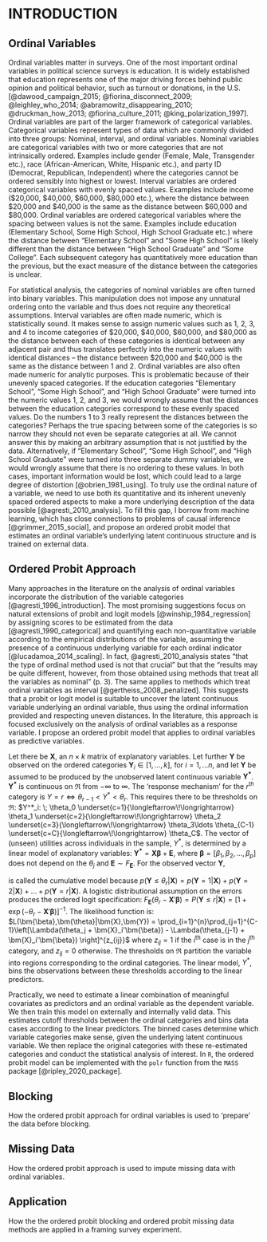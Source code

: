 # INTRODUCTION {#intro}

<!--
Some general text about surveys and survey experiments. Basically the abstract, but longer, more elaborate.
-->

## Ordinal Variables {#intro-ordinal}

Ordinal variables matter in surveys. One of the most important ordinal variables in political science surveys is education. It is widely established that education represents one of the major driving forces behind public opinion and political behavior, such as turnout or donations, in the U.S. [@dawood_campaign_2015; @fiorina_disconnect_2009; @leighley_who_2014; @abramowitz_disappearing_2010; @druckman_how_2013; @fiorina_culture_2011; @king_polarization_1997]. Ordinal variables are part of the larger framework of categorical variables. Categorical variables represent types of data which are commonly divided into three groups: Nominal, interval, and ordinal variables. Nominal variables are categorical variables with two or more categories that are not intrinsically ordered. Examples include gender (Female, Male, Transgender etc.), race (African-American, White, Hispanic etc.), and party ID (Democrat, Republican, Independent) where the categories cannot be ordered sensibly into highest or lowest. Interval variables are ordered categorical variables with evenly spaced values. Examples include income (\$20,000, \$40,000, \$60,000, \$80,000 etc.), where the distance between \$20,000 and \$40,000 is the same as the distance between \$60,000 and \$80,000. Ordinal variables are ordered categorical variables where the spacing between values is not the same. Examples include education (Elementary School, Some High School, High School Graduate etc.) where the distance between "Elementary School" and "Some High School" is likely different than the distance between "High School Graduate" and "Some College". Each subsequent category has quantitatively more education than the previous, but the exact measure of the distance between the categories is unclear.  

For statistical analysis, the categories of nominal variables are often turned into binary variables. This manipulation does not impose any unnatural ordering onto the variable and thus does not require any theoretical assumptions. Interval variables are often made numeric, which is statistically sound. It makes sense to assign numeric values such as 1, 2, 3, and 4 to income categories of \$20,000, \$40,000, \$60,000, and \$80,000 as the distance between each of these categories is identical between any adjacent pair and thus translates perfectly into the numeric values with identical distances -- the distance between \$20,000 and \$40,000 is the same as the distance between 1 and 2. Ordinal variables are also often made numeric for analytic purposes. This is problematic because of their unevenly spaced categories. If the education categories "Elementary School", "Some High School", and "High School Graduate" were turned into the numeric values 1, 2, and 3, we would wrongly assume that the distances between the education categories correspond to these evenly spaced values. Do the numbers 1 to 3 really represent the distances between the categories? Perhaps the true spacing between some of the categories is so narrow they should not even be separate categories at all. We cannot answer this by making an arbitrary assumption that is not justified by the data. Alternatively, if "Elementary School", "Some High School", and "High School Graduate" were turned into three separate dummy variables, we would wrongly assume that there is no ordering to these values. In both cases, important information would be lost, which could lead to a large degree of distortion [@obrien_1981_using]. To truly use the ordinal nature of a variable, we need to use both its quantitative and its inherent unevenly spaced ordered aspects to make a more underlying description of the data possible [@agresti_2010_analysis]. To fill this gap, I borrow from machine learning, which has close connections to problems of causal inference [@grimmer_2015_social], and propose an ordered probit model that estimates an ordinal variable's underlying latent continuous structure and is trained on external data.


## Ordered Probit Approach {#intro-op}

Many approaches in the literature on the analysis of ordinal variables incorporate the distribution of the variable categories [@agresti_1996_introduction]. The most promising suggestions focus on natural extensions of probit and logit models [@winship_1984_regression] by assigning scores to be estimated from the data [@agresti_1990_categorical] and quantifying each non-quantitative variable according to the empirical distributions of the variable, assuming the presence of a continuous underlying variable for each ordinal indicator [@lucadamoa_2014_scaling]. In fact, @agresti_2010_analysis states "that the type of ordinal method used is not that crucial" but that the "results may be quite different, however, from those obtained using methods that treat all the variables as nominal" (p. 3). The same applies to methods which treat ordinal variables as interval [@gertheiss_2008_penalized]. This suggests that a probit or logit model is suitable to uncover the latent continuous variable underlying an ordinal variable, thus using the ordinal information provided and respecting uneven distances. In the literature, this approach is focused exclusively on the analysis of ordinal variables as a response variable. I propose an ordered probit model that applies to ordinal variables as predictive variables.

Let there be $\bm{X}$, an $n \times k$ matrix of explanatory variables. Let further $\bm{Y}$ be observed on the ordered categories $\bm{Y}_i \in [1,\ldots,k]$, for $i=1,\ldots n$, and let $\bm{Y}$ be assumed to be produced by the unobserved latent continuous variable $\bm{Y^*}$. $\bm{Y^*}$ is continuous on $\mathfrak{R}$ from $-\infty$ to $\infty$. The 'response mechanism' for the $r^{th}$ category is $Y=r \Longleftrightarrow \theta_{r-1} < Y^* < \theta_r$. This requires there to be thresholds on $\mathfrak{R}$:
$Y^*_i: \; \theta_0 \underset{c=1}{\longleftarrow\!\longrightarrow} \theta_1 \underset{c=2}{\longleftarrow\!\longrightarrow} \theta_2 \underset{c=3}{\longleftarrow\!\longrightarrow} \theta_3\ldots \theta_{C-1} \underset{c=C}{\longleftarrow\!\longrightarrow} \theta_C$. The vector of (unseen) utilities across individuals in the sample, $Y^*$, is determined by a linear model of explanatory variables: $\bm{Y^*} = \bm{X} \bm{\beta} + \mathbf{E}$, where $\bm{\beta} =[\beta_1,\beta_2,\ldots,\beta_p]$ does not depend on the $\theta_j$ and $\mathbf{E} \sim F_{\mathbf{E}}$. For the observed vector $\bm{Y}$,
            \begin{align*}
                     p(\bm{Y} \leq r|\bm{X}) &= p(\bm{Y^*} \leq \theta_r) = p(\bm{X}\bm{\beta} + \mathbf{E} \leq \theta_r)\\
                                      &= p(\mathbf{E} \leq \theta_r+\bm{X}\bm{\beta}) = F_{\mathbf{E}}(\theta_r + \bm{X}\bm{\beta})
            \end{align*}
            
is called the cumulative model because $p(\bm{Y} \leq \theta_r|\bm{X}) = p(\bm{Y}=1|\bm{X}) + p(\bm{Y}=2|\bm{X}) + \ldots + p(\bm{Y}=r|\bm{X})$. A logistic distributional assumption on the errors produces the ordered logit specification: $F_{\mathbf{E}}(\theta_r - \bm{X}'\bm{\beta}) = P(\bm{Y} \leq r|\bm{X}) = [1+\exp(-\theta_r-\bm{X}'\bm{\beta})]^{-1}$. The likelihood function is: $L(\bm{\beta},\bm{\theta}|\bm{X},\bm{Y}) = \prod_{i=1}^{n}\prod_{j=1}^{C-1}\left[\Lambda(\theta_j + \bm{X}_i'\bm{\beta}) - \Lambda(\theta_{j-1} + \bm{X}_i'\bm{\beta}) \right]^{z_{ij}}$ where $z_{ij}=1$ if the $i^\text{th}$ case is in the $j^\text{th}$ category, and $z_{ij}=0$ otherwise. The thresholds on $\mathfrak{R}$ partition the variable into regions corresponding to the ordinal categories. The linear model, $Y^*$, bins the observations between these thresholds according to the linear predictors. 

Practically, we need to estimate a linear combination of meaningful covariates as predictors and an ordinal variable as the dependent variable. We then train this model on externally and internally valid data. This estimates cutoff thresholds between the ordinal categories and bins data cases according to the linear predictors. The binned cases determine which variable categories make sense, given the underlying latent continuous variable. We then replace the original categories with these re-estimated categories and conduct the statistical analysis of interest. In `R`, the ordered probit model can be implemented with the `polr` function from the `MASS` package [@ripley_2020_package].


\clearpage

## Blocking {#intro-blocking}

How the ordered probit approach for ordinal variables is used to 'prepare' the data before blocking.



## Missing Data {#intro-missing}

How the ordered probit approach is used to impute missing data with ordinal variables.



## Application {#intro-application}

How the the ordered probit blocking and ordered probit missing data methods are applied in a framing survey experiment.



